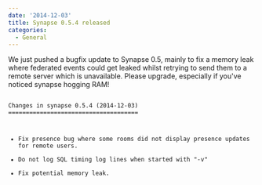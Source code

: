 ```yaml
---
date: '2014-12-03'
title: Synapse 0.5.4 released
categories:
  - General
---
```


We just pushed a bugfix update to Synapse 0.5, mainly to fix a memory leak where federated events could get leaked whilst retrying to send them to a remote server which is unavailable.  Please upgrade, especially if you've noticed synapse hogging RAM!

<code>
Changes in synapse 0.5.4 (2014-12-03)
=====================================

 * Fix presence bug where some rooms did not display presence updates for
   remote users.
 * Do not log SQL timing log lines when started with "-v"
 * Fix potential memory leak.
 
</code>